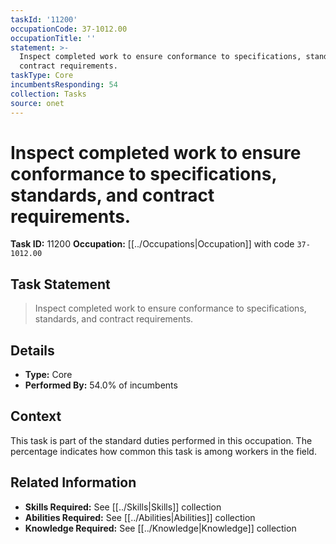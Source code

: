 ```yaml
---
taskId: '11200'
occupationCode: 37-1012.00
occupationTitle: ''
statement: >-
  Inspect completed work to ensure conformance to specifications, standards, and
  contract requirements.
taskType: Core
incumbentsResponding: 54
collection: Tasks
source: onet
---
```

# Inspect completed work to ensure conformance to specifications, standards, and contract requirements.

**Task ID:** 11200
**Occupation:** [[../Occupations|Occupation]] with code `37-1012.00`

## Task Statement

> Inspect completed work to ensure conformance to specifications, standards, and contract requirements.

## Details

- **Type:** Core
- **Performed By:** 54.0% of incumbents

## Context

This task is part of the standard duties performed in this occupation. The percentage indicates how common this task is among workers in the field.

## Related Information

- **Skills Required:** See [[../Skills|Skills]] collection
- **Abilities Required:** See [[../Abilities|Abilities]] collection
- **Knowledge Required:** See [[../Knowledge|Knowledge]] collection
